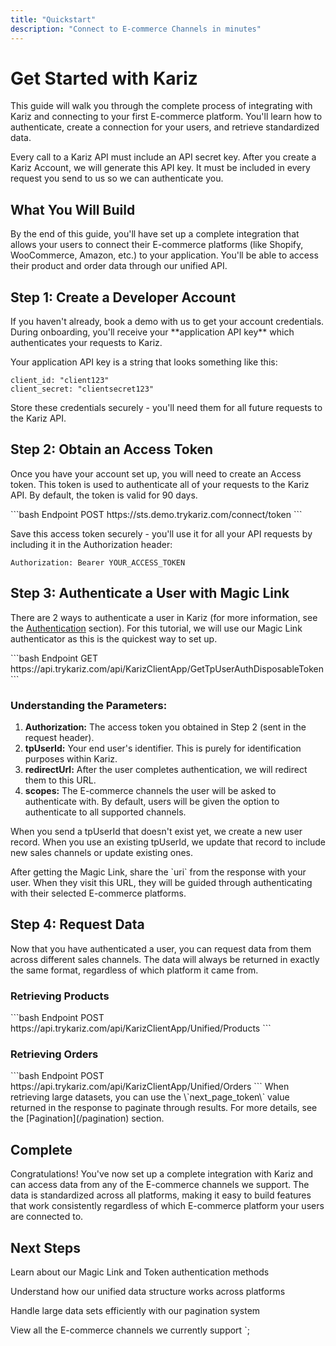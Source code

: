```yaml
---
title: "Quickstart"
description: "Connect to E-commerce Channels in minutes"
---
```


# Get Started with Kariz

This guide will walk you through the complete process of integrating with Kariz and connecting to your first E-commerce platform. You'll learn how to authenticate, create a connection for your users, and retrieve standardized data.

<Note>
Every call to a Kariz API must include an API secret key. After you create a Kariz Account, we will generate this API key. It must be included in every request you send to us so we can authenticate you.
</Note>

## What You Will Build

By the end of this guide, you'll have set up a complete integration that allows your users to connect their E-commerce platforms (like Shopify, WooCommerce, Amazon, etc.) to your application. You'll be able to access their product and order data through our unified API.

## Step 1: Create a Developer Account

<Steps>
  <Step title="Book a Demo">
    If you haven't already, book a demo with us to get your account credentials.
  </Step>
  <Step title="Receive API Key">
    During onboarding, you'll receive your **application API key** which authenticates your requests to Kariz.
  </Step>
</Steps>

Your application API key is a string that looks something like this:

```text
client_id: "client123"
client_secret: "clientsecret123"
```

Store these credentials securely - you'll need them for all future requests to the Kariz API.

## Step 2: Obtain an Access Token

Once you have your account set up, you will need to create an Access token. This token is used to authenticate all of your requests to the Kariz API. By default, the token is valid for 90 days.

<CodeGroup>
```bash Endpoint
POST https://sts.demo.trykariz.com/connect/token
```
</CodeGroup>

Save this access token securely - you'll use it for all your API requests by including it in the Authorization header:

```text
Authorization: Bearer YOUR_ACCESS_TOKEN
```

## Step 3: Authenticate a User with Magic Link

There are 2 ways to authenticate a user in Kariz (for more information, see the [Authentication](/authentication) section). For this tutorial, we will use our Magic Link authenticator as this is the quickest way to set up.

<CodeGroup>
```bash Endpoint
GET https://api.trykariz.com/api/KarizClientApp/GetTpUserAuthDisposableToken
```
</CodeGroup>

### Understanding the Parameters:

1. **Authorization:** The access token you obtained in Step 2 (sent in the request header).
2. **tpUserId:** Your end user's identifier. This is purely for identification purposes within Kariz.
3. **redirectUrl:** After the user completes authentication, we will redirect them to this URL.
4. **scopes:** The E-commerce channels the user will be asked to authenticate with. By default, users will be given the option to authenticate to all supported channels.

<Note>
When you send a tpUserId that doesn't exist yet, we create a new user record. When you use an existing tpUserId, we update that record to include new sales channels or update existing ones.
</Note>

After getting the Magic Link, share the \`uri\` from the response with your user. When they visit this URL, they will be guided through authenticating with their selected E-commerce platforms.

## Step 4: Request Data

Now that you have authenticated a user, you can request data from them across different sales channels. The data will always be returned in exactly the same format, regardless of which platform it came from.

### Retrieving Products

<CodeGroup>
```bash Endpoint
POST https://api.trykariz.com/api/KarizClientApp/Unified/Products
```
</CodeGroup>

### Retrieving Orders

<CodeGroup>
```bash Endpoint
POST https://api.trykariz.com/api/KarizClientApp/Unified/Orders
```
</CodeGroup>

<Note>
When retrieving large datasets, you can use the \`next_page_token\` value returned in the response to paginate through results. For more details, see the [Pagination](/pagination) section.
</Note>

## Complete

Congratulations! You've now set up a complete integration with Kariz and can access data from any of the E-commerce channels we support. The data is standardized across all platforms, making it easy to build features that work consistently regardless of which E-commerce platform your users are connected to.

## Next Steps

<CardGroup cols={2}>
  <Card 
    title="Authentication Methods" 
    icon="key" 
    href="/authentication">
    Learn about our Magic Link and Token authentication methods
  </Card>
  
  <Card 
    title="Data Models" 
    icon="database" 
    href="/datamodels">
    Understand how our unified data structure works across platforms
  </Card>
  
  <Card 
    title="Pagination" 
    icon="page" 
    href="/pagination">
    Handle large data sets efficiently with our pagination system
  </Card>
  
  <Card 
    title="Supported Channels" 
    icon="store" 
    href="https://runkariz.com/integrations">
    View all the E-commerce channels we currently support
  </Card>
</CardGroup>`;
